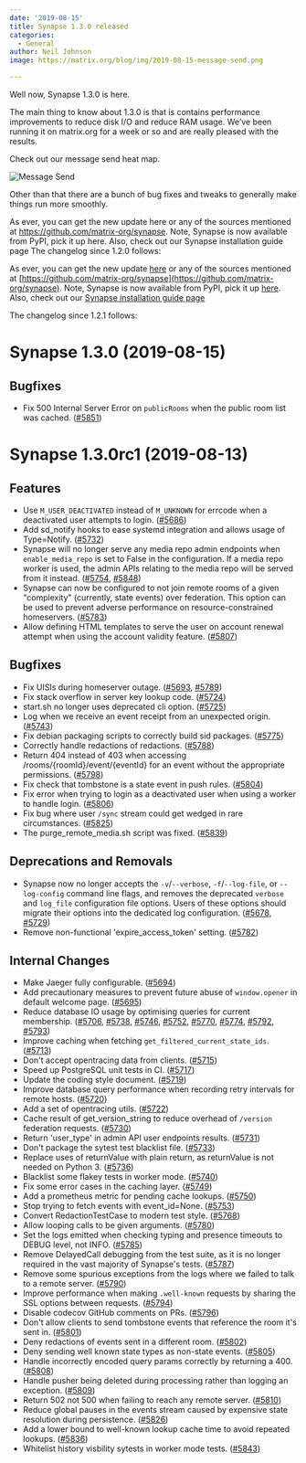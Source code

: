 ```yaml
---
date: '2019-08-15'
title: Synapse 1.3.0 released
categories:
  - General
author: Neil Johnson
image: https://matrix.org/blog/img/2019-08-15-message-send.png

---
```


Well now, Synapse 1.3.0 is here.

The main thing to know about 1.3.0 is that is contains performance improvements to reduce disk I/O and reduce RAM usage. We’ve been running it on matrix.org for a week or so and are really pleased with the results.

Check out our message send heat map.

![Message Send](/blog/img/2019-08-15-message-send.png)


Other than that there are a bunch of bug fixes and tweaks to generally make things run more smoothly.

As ever, you can get the new update here or any of the sources mentioned at https://github.com/matrix-org/synapse. Note, Synapse is now available from PyPI, pick it up here. Also, check out our Synapse installation guide page
The changelog since 1.2.0 follows:


As ever, you can get the new update [here](https://github.com/matrix-org/synapse/releases/tag/v1.3.0) or any of the sources mentioned at [https://github.com/matrix-org/synapse](https://github.com/matrix-org/synapse). Note, Synapse is now available from PyPI, pick it up [here](https://pypi.org/project/matrix-synapse/). Also, check out our [Synapse installation guide page](https://matrix.org/docs/guides/installing-synapse)

The changelog since 1.2.1 follows:

Synapse 1.3.0 (2019-08-15)
==========================

Bugfixes
--------

- Fix 500 Internal Server Error on `publicRooms` when the public room list was
  cached. ([\#5851](https://github.com/matrix-org/synapse/issues/5851))


Synapse 1.3.0rc1 (2019-08-13)
==========================

Features
--------

- Use `M_USER_DEACTIVATED` instead of `M_UNKNOWN` for errcode when a deactivated user attempts to login. ([\#5686](https://github.com/matrix-org/synapse/issues/5686))
- Add sd_notify hooks to ease systemd integration and allows usage of Type=Notify. ([\#5732](https://github.com/matrix-org/synapse/issues/5732))
- Synapse will no longer serve any media repo admin endpoints when `enable_media_repo` is set to False in the configuration. If a media repo worker is used, the admin APIs relating to the media repo will be served from it instead. ([\#5754](https://github.com/matrix-org/synapse/issues/5754), [\#5848](https://github.com/matrix-org/synapse/issues/5848))
- Synapse can now be configured to not join remote rooms of a given "complexity" (currently, state events) over federation. This option can be used to prevent adverse performance on resource-constrained homeservers. ([\#5783](https://github.com/matrix-org/synapse/issues/5783))
- Allow defining HTML templates to serve the user on account renewal attempt when using the account validity feature. ([\#5807](https://github.com/matrix-org/synapse/issues/5807))


Bugfixes
--------

- Fix UISIs during homeserver outage. ([\#5693](https://github.com/matrix-org/synapse/issues/5693), [\#5789](https://github.com/matrix-org/synapse/issues/5789))
- Fix stack overflow in server key lookup code. ([\#5724](https://github.com/matrix-org/synapse/issues/5724))
- start.sh no longer uses deprecated cli option. ([\#5725](https://github.com/matrix-org/synapse/issues/5725))
- Log when we receive an event receipt from an unexpected origin. ([\#5743](https://github.com/matrix-org/synapse/issues/5743))
- Fix debian packaging scripts to correctly build sid packages. ([\#5775](https://github.com/matrix-org/synapse/issues/5775))
- Correctly handle redactions of redactions. ([\#5788](https://github.com/matrix-org/synapse/issues/5788))
- Return 404 instead of 403 when accessing /rooms/{roomId}/event/{eventId} for an event without the appropriate permissions. ([\#5798](https://github.com/matrix-org/synapse/issues/5798))
- Fix check that tombstone is a state event in push rules. ([\#5804](https://github.com/matrix-org/synapse/issues/5804))
- Fix error when trying to login as a deactivated user when using a worker to handle login. ([\#5806](https://github.com/matrix-org/synapse/issues/5806))
- Fix bug where user `/sync` stream could get wedged in rare circumstances. ([\#5825](https://github.com/matrix-org/synapse/issues/5825))
- The purge_remote_media.sh script was fixed. ([\#5839](https://github.com/matrix-org/synapse/issues/5839))


Deprecations and Removals
-------------------------

- Synapse now no longer accepts the `-v`/`--verbose`, `-f`/`--log-file`, or `--log-config` command line flags, and removes the deprecated `verbose` and `log_file` configuration file options. Users of these options should migrate their options into the dedicated log configuration. ([\#5678](https://github.com/matrix-org/synapse/issues/5678), [\#5729](https://github.com/matrix-org/synapse/issues/5729))
- Remove non-functional 'expire_access_token' setting. ([\#5782](https://github.com/matrix-org/synapse/issues/5782))


Internal Changes
----------------

- Make Jaeger fully configurable. ([\#5694](https://github.com/matrix-org/synapse/issues/5694))
- Add precautionary measures to prevent future abuse of `window.opener` in default welcome page. ([\#5695](https://github.com/matrix-org/synapse/issues/5695))
- Reduce database IO usage by optimising queries for current membership. ([\#5706](https://github.com/matrix-org/synapse/issues/5706), [\#5738](https://github.com/matrix-org/synapse/issues/5738), [\#5746](https://github.com/matrix-org/synapse/issues/5746), [\#5752](https://github.com/matrix-org/synapse/issues/5752), [\#5770](https://github.com/matrix-org/synapse/issues/5770), [\#5774](https://github.com/matrix-org/synapse/issues/5774), [\#5792](https://github.com/matrix-org/synapse/issues/5792), [\#5793](https://github.com/matrix-org/synapse/issues/5793))
- Improve caching when fetching `get_filtered_current_state_ids`. ([\#5713](https://github.com/matrix-org/synapse/issues/5713))
- Don't accept opentracing data from clients. ([\#5715](https://github.com/matrix-org/synapse/issues/5715))
- Speed up PostgreSQL unit tests in CI. ([\#5717](https://github.com/matrix-org/synapse/issues/5717))
- Update the coding style document. ([\#5719](https://github.com/matrix-org/synapse/issues/5719))
- Improve database query performance when recording retry intervals for remote hosts. ([\#5720](https://github.com/matrix-org/synapse/issues/5720))
- Add a set of opentracing utils. ([\#5722](https://github.com/matrix-org/synapse/issues/5722))
- Cache result of get_version_string to reduce overhead of `/version` federation requests. ([\#5730](https://github.com/matrix-org/synapse/issues/5730))
- Return 'user_type' in admin API user endpoints results. ([\#5731](https://github.com/matrix-org/synapse/issues/5731))
- Don't package the sytest test blacklist file. ([\#5733](https://github.com/matrix-org/synapse/issues/5733))
- Replace uses of returnValue with plain return, as returnValue is not needed on Python 3. ([\#5736](https://github.com/matrix-org/synapse/issues/5736))
- Blacklist some flakey tests in worker mode. ([\#5740](https://github.com/matrix-org/synapse/issues/5740))
- Fix some error cases in the caching layer. ([\#5749](https://github.com/matrix-org/synapse/issues/5749))
- Add a prometheus metric for pending cache lookups. ([\#5750](https://github.com/matrix-org/synapse/issues/5750))
- Stop trying to fetch events with event_id=None. ([\#5753](https://github.com/matrix-org/synapse/issues/5753))
- Convert RedactionTestCase to modern test style. ([\#5768](https://github.com/matrix-org/synapse/issues/5768))
- Allow looping calls to be given arguments. ([\#5780](https://github.com/matrix-org/synapse/issues/5780))
- Set the logs emitted when checking typing and presence timeouts to DEBUG level, not INFO. ([\#5785](https://github.com/matrix-org/synapse/issues/5785))
- Remove DelayedCall debugging from the test suite, as it is no longer required in the vast majority of Synapse's tests. ([\#5787](https://github.com/matrix-org/synapse/issues/5787))
- Remove some spurious exceptions from the logs where we failed to talk to a remote server. ([\#5790](https://github.com/matrix-org/synapse/issues/5790))
- Improve performance when making `.well-known` requests by sharing the SSL options between requests. ([\#5794](https://github.com/matrix-org/synapse/issues/5794))
- Disable codecov GitHub comments on PRs. ([\#5796](https://github.com/matrix-org/synapse/issues/5796))
- Don't allow clients to send tombstone events that reference the room it's sent in. ([\#5801](https://github.com/matrix-org/synapse/issues/5801))
- Deny redactions of events sent in a different room. ([\#5802](https://github.com/matrix-org/synapse/issues/5802))
- Deny sending well known state types as non-state events. ([\#5805](https://github.com/matrix-org/synapse/issues/5805))
- Handle incorrectly encoded query params correctly by returning a 400. ([\#5808](https://github.com/matrix-org/synapse/issues/5808))
- Handle pusher being deleted during processing rather than logging an exception. ([\#5809](https://github.com/matrix-org/synapse/issues/5809))
- Return 502 not 500 when failing to reach any remote server. ([\#5810](https://github.com/matrix-org/synapse/issues/5810))
- Reduce global pauses in the events stream caused by expensive state resolution during persistence. ([\#5826](https://github.com/matrix-org/synapse/issues/5826))
- Add a lower bound to well-known lookup cache time to avoid repeated lookups. ([\#5836](https://github.com/matrix-org/synapse/issues/5836))
- Whitelist history visbility sytests in worker mode tests. ([\#5843](https://github.com/matrix-org/synapse/issues/5843))
